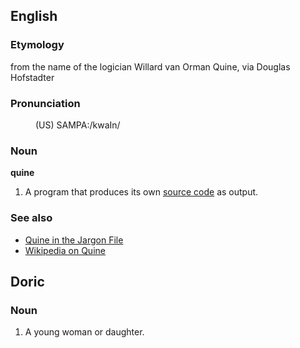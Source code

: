 ==English==

===Etymology===
from the name of the logician Willard van Orman Quine, via Douglas Hofstadter

===Pronunciation===
:(US) SAMPA:/kwaIn/

===Noun===
'''quine'''

# {{computing}} A program that produces its own [[source code]] as output.

===See also===
*[http://catb.org/~esr/jargon/html/Q/quine.html Quine in the Jargon File]
*[[w:Quine|Wikipedia on Quine]]

==Doric== <!-- Evidently a diaclet in Scotland -->
{{pleasecheck}}

===Noun=== <!-- Most likely cognate with "queen", Swedish "kvinna" (sp?) etc. -->
#  A young woman or daughter.